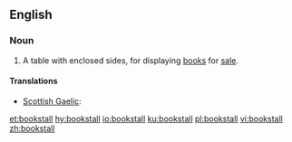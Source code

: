 ==English==

===Noun===
{{en-noun}}

# A table with enclosed sides, for displaying [[book]]s for [[sale]].

====Translations====
{{trans-top|shop}}
* [[Scottish Gaelic]]: {{t|gd|stàile-leabhraichean|f}}
{{trans-mid}}
{{trans-bottom}}

[[et:bookstall]]
[[hy:bookstall]]
[[io:bookstall]]
[[ku:bookstall]]
[[pl:bookstall]]
[[vi:bookstall]]
[[zh:bookstall]]